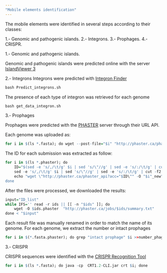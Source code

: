 ---
"Mobile elements identification"
---
The mobile elements were identified in several steps according to their classes:

1.- Genomic and pathogenic islands.
2.- Integrons.
3.- Prophages.
4.- CRISPR.


1.- Genomic and pathogenic islands.

Genomic and pathogenic islands were predicted online with the server [IslandViewer 3](http://www.pathogenomics.sfu.ca/islandviewer/upload/)

2.- Integrons
Integrons were predicted with [Integron Finder](https://github.com/gem-pasteur/Integron_Finder)
  
```{r,eval=FALSE}
bash Predict_integrons.sh
```

The presence of each type of integron was retrieved for each genome
```{r,eval=FALSE}
bash get_data_integron.sh
```

3.- Prophages

Prophages were predicted with the [PHASTER](http://phaster.ca/) server through their URL API.

Each genome was uploaded as:
```{r,eval=FALSE}
for i in $(ls *.fasta); do wget --post-file="$i" "http://phaster.ca/phaster_api" -O $i.phaster; done
```

The ID for each submission was extracted as follow:
```{r,eval=FALSE}
for i in $(ls *.phaster); do
	ID="$(sed -e 's/,/\t/g' $i | sed 's/\"//g' | sed -e 's/:/\t/g' | cut -f2)"
	sed -e 's/,/\t/g' $i | sed 's/\"//g' | sed -e 's/:/\t/g' | cut -f2 >> ID_list
	echo "wget \"http://phaster.ca/phaster_api?acc="$ID\"" -O "$i"_new"
done

```

After the files were processed, we downloaded the results:

```{r,eval=FALSE}
input="ID_list"
while IFS='' read -r ids || [[ -n "$ids" ]]; do
	wget -O $ids.phaster  "http://phaster.ca/jobs/$ids/summary.txt"
done < "$input"

```

Each result file was manually renamed in order to match the name of its genome. For each genome, we extract the number or intact prophages

```{r,eval=FALSE}
for i in $(*.fasta.phaster); do grep "intact prophage" $i >>number_phages; done
```


3.- CRISPR

CRISPR sequences were identified with the [CRISPR Recognition Tool](http://www.room220.com/crt/)
```{r,eval=FALSE}
for i in $(ls *.fasta); do java -cp  CRT1.2-CLI.jar crt $i; done
```

